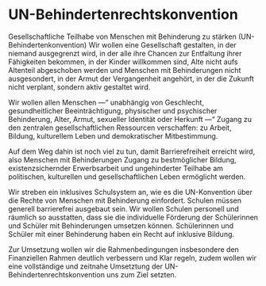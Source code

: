 = UN-Behindertenrechtskonvention =

Gesellschaftliche Teilhabe von Menschen mit Behinderung zu stärken (UN-Behindertenkonvention) Wir wollen eine Gesellschaft gestalten, in der niemand ausgegrenzt wird, in der alle ihre Chancen zur Entfaltung ihrer Fähigkeiten bekommen, in der Kinder willkommen sind, Alte nicht aufs Altenteil abgeschoben werden und Menschen mit Behinderungen nicht ausgesondert, in der Armut der Vergangenheit angehört, in der die Zukunft nicht verplant, sondern aktiv gestaltet wird.

Wir wollen allen Menschen —“ unabhängig von Geschlecht, gesundheitlicher Beeinträchtigung, physischer und psychischer Behinderung, Alter, Armut, sexueller Identität oder Herkunft —“ Zugang zu den zentralen gesellschaftlichen Ressourcen verschaffen: zu Arbeit, Bildung, kulturellem Leben und demokratischer Mitbestimmung.

Auf dem Weg dahin ist noch viel zu tun, damit Barrierefreiheit erreicht wird, also Menschen mit Behinderungen Zugang zu bestmöglicher Bildung, existenzsichernder Erwerbsarbeit und ungehinderter Teilhabe am politischen, kulturellen und gesellschaftlichen Leben ermöglicht werden.

Wir streben ein inklusives Schulsystem an, wie es die UN-Konvention über die Rechte von Menschen mit Behinderung einfordert. Schulen müssen generell barrierefrei ausgebaut sein. Wir wollen Schulen personell und räumlich so ausstatten, dass sie die individuelle Förderung der Schülerinnen und Schüler mit Behinderungen umsetzen können. Schülerinnen und Schüler mit einer Behinderung haben ein Recht auf inklusive Bildung.

Zur Umsetzung wollen wir die Rahmenbedingungen insbesondere den Finanziellen Rahmen deutlich verbessern und Klar regeln, zudem wollen wir eine vollständige und zeitnahe Umsetztung der UN-Behindertenrechtskonvention uns zum Ziel setzten.
